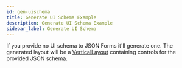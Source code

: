 ```yaml
---
id: gen-uischema
title: Generate UI Schema Example
description: Generate UI Schema Example
sidebar_label: Generate UI Schema
---
```



If you provide no UI schema to JSON Forms it'll generate one.
The generated layout will be a [VerticalLayout](/docs/uischema/layouts#verticallayout) containing controls for the provided JSON schema.

<InferUISchema />
